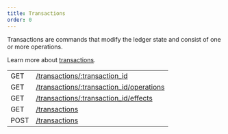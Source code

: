 ```yaml
---
title: Transactions
order: 0
---
```



Transactions are commands that modify the ledger state and consist of one or more operations.

Learn more about [transactions](../../../docs/glossary/#transaction).

<EndpointsTable title="Endpoints">

|      |                                                              |
| ---- | ------------------------------------------------------------ |
| GET  | [/transactions/:transaction_id](./single.mdx)                |
| GET  | [/transactions/:transaction_id/operations](./operations.mdx) |
| GET  | [/transactions/:transaction_id/effects](./effects.mdx)       |
| GET  | [/transactions](./list.mdx)                                  |
| POST | [/transactions](./post.mdx)                                  |

</EndpointsTable>
